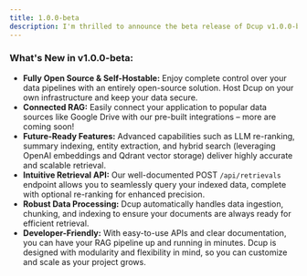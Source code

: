 ```yaml
---
title: 1.0.0-beta
description: I'm thrilled to announce the beta release of Dcup v1.0.0-beta – your new open-source, self-hostable RAG (Retrieval-Augmented Generation) platform built on top of Qdrant! This release marks the first major milestone on my journey to simplify and empower AI-powered retrieval for developers.
---
```


### What's New in v1.0.0-beta:
- **Fully Open Source & Self-Hostable:** Enjoy complete control over your data pipelines with an entirely open-source solution. Host Dcup on your own infrastructure and keep your data secure.
- **Connected RAG:** Easily connect your application to popular data sources like Google Drive with our pre-built integrations – more are coming soon!
- **Future-Ready Features:** Advanced capabilities such as LLM re-ranking, summary indexing, entity extraction, and hybrid search (leveraging OpenAI embeddings and Qdrant vector storage) deliver highly accurate and scalable retrieval.
- **Intuitive Retrieval API:** Our well-documented POST `/api/retrievals` endpoint allows you to seamlessly query your indexed data, complete with optional re-ranking for enhanced precision.
- **Robust Data Processing:** Dcup automatically handles data ingestion, chunking, and indexing to ensure your documents are always ready for efficient retrieval.
- **Developer-Friendly:** With easy-to-use APIs and clear documentation, you can have your RAG pipeline up and running in minutes. Dcup is designed with modularity and flexibility in mind, so you can customize and scale as your project grows.
